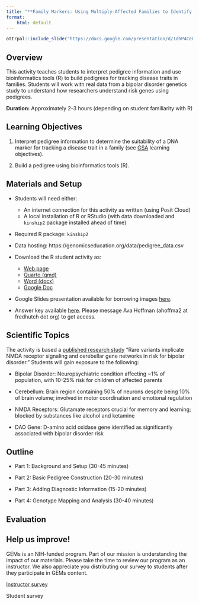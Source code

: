 ```yaml
---
title: "**Family Markers: Using Multiply-Affected Families to Identify Risk Genes**"
format:
    html: default
---
```


```r
ottrpal::include_slide("https://docs.google.com/presentation/d/1dhP4CeUIJAqy3z7mKxuFzk8b8LhLrPBPHb1bpYpbk3c/edit?slide=id.g35ad481b335_0_0#slide=id.g35ad481b335_0_0")
```

## Overview

This activity teaches students to interpret pedigree information and use bioinformatics tools (R) to build pedigrees for tracking disease traits in families. Students will work with real data from a bipolar disorder genetics study to understand how researchers understand risk genes using pedigrees.

**Duration:** Approximately 2-3 hours (depending on student familiarity with R)

## Learning Objectives

1.  Interpret pedigree information to determine the suitability of a DNA marker for tracking a disease trait in a family (see [GSA](https://genetics-gsa.org/education/genetics-learning-framework/) learning objectives).

2.  Build a pedigree using bioinformatics tools (R).

## Materials and Setup

-   Students will need either:

    -   An internet connection for this activity as written (using Posit Cloud)
    -   A local installation of R or RStudio (with data downloaded and `kinship2` package installed ahead of time)

-   Required R package: `kinship2`

-   Data hosting: https://genomicseducation.org/data/pedigree_data.csv

-   Download the R student activity as:

    -   [Web page](https://genomicseducation.org/module/family_markers_student_guide.html)
    -   [Quarto (qmd)](https://github.com/fhdsl/GEMs/blob/main/module/family_markers_student_guide.qmd)
    -   [Word (docx)](https://github.com/fhdsl/GEMs/raw/main/docs/docx/module/family_markers_student_guide.docx)
    -   [Google Doc](https://docs.google.com/document/d/1PBGugINV2mOrq-knq5MXPOC-WcQSxnMA/edit?usp=sharing&ouid=116032995747974603894&rtpof=true&sd=true)

-   Google Slides presentation available for borrowing images [here](https://docs.google.com/presentation/d/1dhP4CeUIJAqy3z7mKxuFzk8b8LhLrPBPHb1bpYpbk3c/edit?usp=sharing).

-   Answer key available [here](https://docs.google.com/document/d/1KcX30s2fYzFw16boGVO4MlhSAA2Pr3OzqwmndeO043U/edit?usp=sharing). Please message Ava Hoffman (ahoffma2 at fredhutch dot org) to get access.

## Scientific Topics

The activity is based a [published research study](https://www.nature.com/articles/s41380-022-01609-4) "Rare variants implicate NMDA receptor signaling and cerebellar gene networks in risk for bipolar disorder." Students will gain exposure to the following:

-   Bipolar Disorder: Neuropsychiatric condition affecting \~1% of population, with 10-25% risk for children of affected parents

-   Cerebellum: Brain region containing 50% of neurons despite being 10% of brain volume; involved in motor coordination and emotional regulation

-   NMDA Receptors: Glutamate receptors crucial for memory and learning; blocked by substances like alcohol and ketamine

-   DAO Gene: D-amino acid oxidase gene identified as significantly associated with bipolar disorder risk

## Outline

-   Part 1: Background and Setup (30-45 minutes)

-   Part 2: Basic Pedigree Construction (20-30 minutes)

-   Part 3: Adding Diagnostic Information (15-20 minutes)

-   Part 4: Genotype Mapping and Analysis (30-40 minutes)

## Evaluation

::: {.callout-tip}
## Help us improve!

GEMs is an NIH-funded program. Part of our mission is understanding the impact of our materials. Please take the time to review our program as an instructor. We also appreciate you distributing our survey to students after they participate in GEMs content.

[Instructor survey](https://forms.gle/pgvLDMChG19pGjCq7)

Student survey
:::
